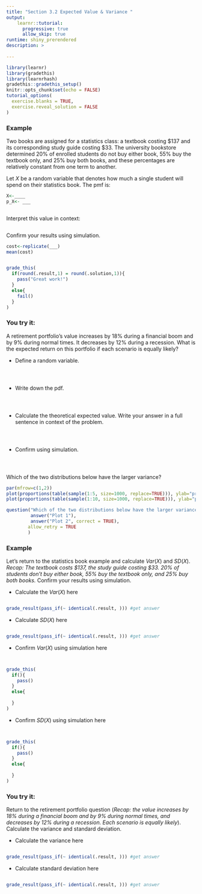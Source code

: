 ```yaml
---
title: "Section 3.2 Expected Value & Variance "
output: 
    learnr::tutorial:
      progressive: true
      allow_skip: true
runtime: shiny_prerendered
description: > 
  
---
```


```r
library(learnr)
library(gradethis)
library(learnrhash)
gradethis::gradethis_setup()
knitr::opts_chunk$set(echo = FALSE)
tutorial_options(
  exercise.blanks = TRUE, 
  exercise.reveal_solution = FALSE
)
```

### Example

Two books are assigned for a statistics class: a textbook costing \$137 and its corresponding study guide costing \$33. The university bookstore determined 20% of enrolled students do not buy either book, 55% buy the textbook only, and 25% buy both books, and these percentages are relatively constant from one term to another.

Let $X$ be a random variable that denotes how much a single student will spend on their statistics book. The pmf is: 

```r
X<-____
p_X<- ___
```

```r

```


Interpret this value in context: 

```r

```

Confirm your results using simulation. 

```r
cost<-replicate(___)
mean(cost)
```

```r

```


```r
grade_this(
  if(round(.result,1) = round(.solution,1)){
    pass("Great work!")
  }
  else{
    fail()
  }
)
```

### You try it:

A retirement portfolio's value increases by 18% during a financial boom and by 9% during normal times. It decreases by 12% during a recession. What is the expected return on this portfolio if each scenario is equally likely? 

* Define a random variable.

```r

```


```r

```


```r

```


* Write down the pdf.

```r

```


```r

```


```r

```

* Calculate the theoretical expected value. Write your answer in a full sentence in context of the problem. 

```r

```


```r

```


```r

```

* Confirm using simulation. 

```r

```


```r

```


```r

```

Which of the two distributions below have the larger variance? 

```r
par(mfrow=c(1,2))
plot(proportions(table(sample(1:5, size=1000, replace=TRUE))), ylab="probability")
plot(proportions(table(sample(1:10, size=1000, replace=TRUE))), ylab="probability")
```


```r
question("Which of the two distributions below have the larger variance?",
         answer("Plot 1"),
         answer("Plot 2", correct = TRUE),
        allow_retry = TRUE
        )
```


### Example

Let's return to the statistics book example and calculate $Var(X)$ and $SD(X)$. _Recap: The textbook costs \$137, the study guide costing \$33. 20% of students don't buy either book, 55% buy the textbook only, and 25% buy both books._ Confirm your results using simulation.

* Calculate the $Var(X)$ here

```r

```

```r
grade_result(pass_if(~ identical(.result, ))) #get answer 

```

* Calculate $SD(X)$ here

```r

```

```r
grade_result(pass_if(~ identical(.result, ))) #get answer 

```

* Confirm $Var(X)$ using simulation here 

```r

```

```r

```

```r
grade_this(
  if(){
    pass()
  }
  else{
    
  }
)
```


* Confirm $SD(X)$ using simulation here 

```r

```

```r

```

```r
grade_this(
  if(){
    pass()
  }
  else{
    
  }
)
```


### You try it:

Return to the retirement portfolio question (_Recap: the value increases by 18% during a financial boom and by 9% during normal times, and decreases by 12% during a recession. Each scenario is equally likely_). Calculate the variance and standard deviation. 

* Calculate the variance here

```r

```

```r
grade_result(pass_if(~ identical(.result, ))) #get answer 

```

* Calculate standard deviation here

```r

```

```r
grade_result(pass_if(~ identical(.result, ))) #get answer 

```


















